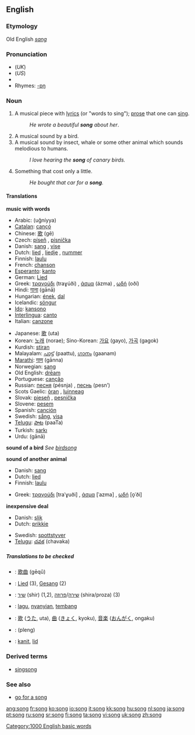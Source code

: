 ==English==
===Etymology===
Old English ''[[sang]]''

===Pronunciation===
*(''UK'') {{IPA|/sɒŋ/}}
*(''US'') {{IPA|/sɒːŋ/}}
*{{audio|en-us-song.ogg|Audio (US)}}
*Rhymes: [[Rhymes:English:-ɒŋ|-ɒŋ]]

===Noun===
{{en-noun}}

# A musical piece with [[lyrics]] (or "words to sing"); [[prose]] that one can [[sing]].
#:''He wrote a beautiful '''song''' about her''.
# A musical sound by a bird.
# A musical sound by insect, whale or some other animal which sounds melodious to humans.
#:''I love hearing the '''song''' of canary birds.''
# Something that cost only a little.
#:''He bought that car for a '''song'''.''

====Translations====

'''music with words'''
{{top}}
*Arabic: {{ARchar|[[اغنية|أغنية]]}} (uğníyya) {{f}}
*[[Catalan]]: [[cançó]] {{f}}
*Chinese: [[歌]] (gē)
*Czech: [[píseň]] {{f}}, [[písnička]] {{f}}
*Danish: [[sang]] {{c}}, [[vise]] {{c}}
*Dutch: [[lied]] {{n}}, [[liedje]] {{n}}, [[nummer]]
*Finnish: [[laulu]]
*French: [[chanson]] {{f}}
*[[Esperanto]]: [[kanto]]
*German: [[Lied]] {{n}}
*Greek: [[τραγούδι]] (traɣúði) {{n}}, [[άσμα]] (ázma) {{n}}, [[ωδή]] (oðí) {{f}}
*Hindi: [[गाना]] (gānā) {{m}}
*Hungarian: [[ének]], [[dal]]
*Icelandic: [[söngur]] {{n}}
*[[Ido]]: [[kansono]]
*[[Interlingua]]: [[canto]]
*Italian: [[canzone]] {{f}}
{{mid}}
*Japanese: [[歌]] (uta)
*Korean: [[노래]] (norae); Sino-Korean: [[가요]] (gayo), [[가곡]] (gagok)
*Kurdish: [[stiran]] {{f}}
*Malayalam: [[പാട്ട്]] (paattu), [[ഗാനം]] (gaanam)
*[[Marathi]]: [[गाण]] (gānna)
*Norwegian: [[sang]]
*Old English: [[dream#Old English|drēam]]
*Portuguese: [[canção]] {{f}}
*Russian: [[песня]] (pésnja) {{f}}, [[песнь]] (pesn’) {{f}}
*Scots Gaelic: [[òran]] {{m}}, [[luinneag]] {{f}}
*Slovak: [[pieseň#Slovak|pieseň]] {{f}}, [[pesnička#Slovak|pesnička]] {{f}}
*Slovene: [[pesem]] {{f}}
*Spanish: [[canción]] {{f}}
*Swedish: [[sång]], [[visa#Swedish|visa]]
*[[Telugu]]: [[పాట]] (paaTa)
*Turkish: [[şarkı]]
*Urdu: {{URchar|[[گانا]]}} (gānā) {{m}}
{{bottom}}

'''sound of a bird'''
''See [[birdsong]]''

'''sound of another animal'''
{{top}}
*Danish: [[sang]] {{c}}
*Dutch: [[lied]]
*Finnish: [[laulu]]
{{mid}}
*Greek: [[τραγούδι]] [traˈɣuði] {{n}}, [[άσμα]] [ˈazma] {{n}}, [[ωδή]] [o̞ˈði] {{f}}
{{bottom}}

'''inexpensive deal'''
{{top}}
*Danish: [[slik]] {{c}}
*Dutch: [[prikkie]]
{{mid}}
*Swedish: [[spottstyver]]
*[[Telugu]]: [[చవక]] (chavaka)
{{bottom}}

=====Translations to be checked=====
{{checktrans}}
*{{ttbc|Chinese}}: [[歌曲]] (gēqǔ)
*{{ttbc|German}}: [[Lied]] {{n}} (3), [[Gesang]] {{m}} (2)
*{{ttbc|Hebrew}}: [[שיר]] (shir) {{m}} (1,2), [[שירה]]/[[פרוזה]] (shira/proza) {{f}} (3)
*{{ttbc|Indonesian}}: [[lagu]], [[nyanyi|nyanyian]], [[tembang]]
*{{ttbc|Japanese}}: [[歌]] ([[うた]], uta), [[曲]] ([[きょく]], kyoku), [[音楽]] ([[おんがく]], ongaku)
*{{ttbc|Thai}}: {{THchar|[[เพลง]]}} (pleng)
*{{ttbc|Volapük}}: [[kanit]], [[lid#Volapük|lid]]

===Derived terms===
*[[singsong]]

===See also===
*[[go for a song]]

[[Category:1000 English basic words]]

[[ang:song]]
[[fr:song]]
[[ko:song]]
[[io:song]]
[[it:song]]
[[kk:song]]
[[hu:song]]
[[nl:song]]
[[ja:song]]
[[pt:song]]
[[ru:song]]
[[sr:song]]
[[fi:song]]
[[ta:song]]
[[vi:song]]
[[uk:song]]
[[zh:song]]